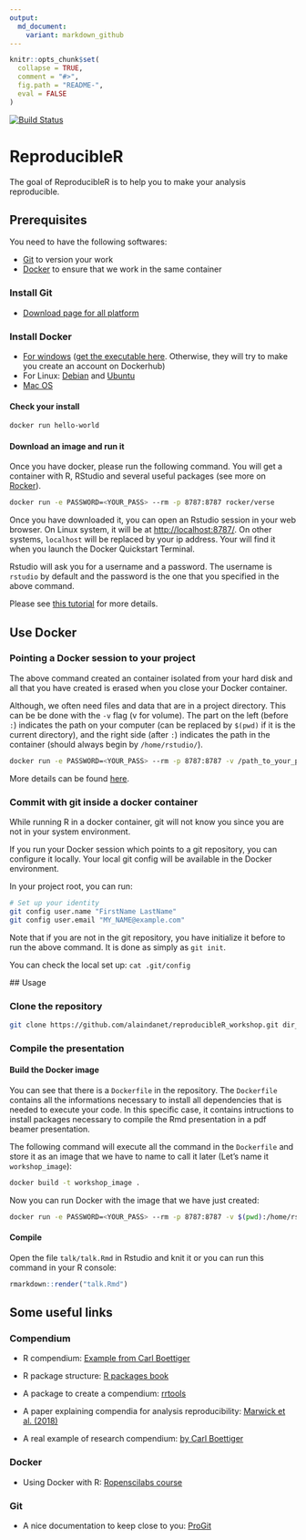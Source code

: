 ```yaml
---
output:
  md_document:
    variant: markdown_github
---
```


<!-- README.md is generated from README.Rmd. Please edit that file -->

```r
knitr::opts_chunk$set(
  collapse = TRUE,
  comment = "#>",
  fig.path = "README-",
  eval = FALSE
)
```

[![Build Status](https://travis-ci.com/alaindanet/reproducibleR_workshop.svg?branch=master)](https://travis-ci.com/alaindanet/reproducibleR_workshop)

# ReproducibleR

The goal of ReproducibleR is to help you to make your analysis reproducible.

## Prerequisites 

You need to have the following softwares:

- [Git](https://git-scm.com/downloads) to version your work
- [Docker](https://docs.docker.com/install/) to ensure that we work in the same container

### Install Git

- [Download page for all platform](https://git-scm.com/downloads)

### Install Docker

- [For windows](https://docs.docker.com/docker-for-windows/install/) ([get the
  executable
  here](https://download.docker.com/win/stable/Docker%20for%20Windows%20Installer.exe).
  Otherwise, they will try to make you create an account on Dockerhub)
- For Linux: [Debian](https://docs.docker.com/install/linux/docker-ce/debian/)
  and
  [Ubuntu](https://docs.docker.com/install/linux/docker-ce/ubuntu/)
- [Mac OS](https://docs.docker.com/docker-for-mac/install/)

#### Check your install


```bash
docker run hello-world
```

#### Download an image and run it

Once you have docker, please run the following command. You will get a container
with R, RStudio and several useful packages (see more on
[Rocker](https://github.com/rocker-org/rocker)).

```bash
docker run -e PASSWORD=<YOUR_PASS> --rm -p 8787:8787 rocker/verse
```

Once you have downloaded it, you can open an Rstudio session in your web
browser. On Linux system, it will be at
[http://localhost:8787/](http://localhost:8787/). On other systems, `localhost`
will be replaced by your ip address. Your will find it when you launch the
Docker Quickstart Terminal. 

Rstudio will ask you for a username and a password. The username is `rstudio` by
default and the password is the one that you specified in the above command.

Please see [this
tutorial](http://ropenscilabs.github.io/r-docker-tutorial/02-Launching-Docker.html)
for more details.

## Use Docker

### Pointing a Docker session to your project 

The above command created an container isolated from your hard disk and all
that you have created is erased when you close your Docker container.

Although, we often need files and data that are in a project directory. This can
be be done with the `-v` flag (v for volume). The part on the left (before `:`)
indicates the path on your computer (can be replaced by `$(pwd)` if it is the
current directory), and the right side (after `:`) indicates the path in the
container (should always begin by `/home/rstudio/`).


```bash
docker run -e PASSWORD=<YOUR_PASS> --rm -p 8787:8787 -v /path_to_your_project/project_directory:/home/rstudio/project_directory rocker/verse
```
More details can be found
[here](https://ropenscilabs.github.io/r-docker-tutorial/02-Launching-Docker.html).


### Commit with git inside a docker container

While running R in a docker container, git will not know you since you are not
in your system environment.

If you run your Docker session which points to a git repository, you can
configure it locally. Your local git config will be available in the Docker
environment.    

In your project root, you can run:

```bash
# Set up your identity
git config user.name "FirstName LastName"
git config user.email "MY_NAME@example.com"

```

Note that if you are not in the git repository, you have initialize it before to
run the above command. It is done as simply as `git init`.

You can check the local set up: `cat .git/config`

## Usage

### Clone the repository

```bash
git clone https://github.com/alaindanet/reproducibleR_workshop.git dir_name
```

### Compile the presentation


#### Build the Docker image

You can see that there is a `Dockerfile` in the repository. The `Dockerfile`
contains all the informations necessary to install all dependencies that is
needed to execute your code. In this specific case, it contains intructions to
install packages necessary to compile the Rmd presentation in a pdf beamer 
presentation.
 
The following command will execute all the command in the `Dockerfile` and store
it as an image that we have to name to call it later (Let's name it `workshop_image`):

```bash
docker build -t workshop_image .
```

Now you can run Docker with the image that we have just created: 

```bash
docker run -e PASSWORD=<YOUR_PASS> --rm -p 8787:8787 -v $(pwd):/home/rstudio/project workshop_image:latest
```

#### Compile

Open the file `talk/talk.Rmd` in Rstudio and knit it or you can run this command
in your R console:

```r
rmarkdown::render("talk.Rmd")
```

## Some useful links 

### Compendium

- R compendium: [Example from Carl Boettiger](https://github.com/cboettig/template)

- R package structure: [R packages book](http://r-pkgs.had.co.nz/) 

- A package to create a compendium: [rrtools](https://github.com/benmarwick/rrtools)

- A paper explaining compendia for analysis reproducibility: [Marwick et al. (2018)](https://sci-hub.tw/10.1080/00031305.2017.1375986)

- A real example of research compendium: [by Carl Boettiger](https://github.com/cboettig/nonparametric-bayes)


### Docker

- Using Docker with R: [Ropenscilabs course](http://ropenscilabs.github.io/r-docker-tutorial/)

### Git 

- A nice documentation to keep close to you: [ProGit](https://git-scm.com/book/en/v2)
